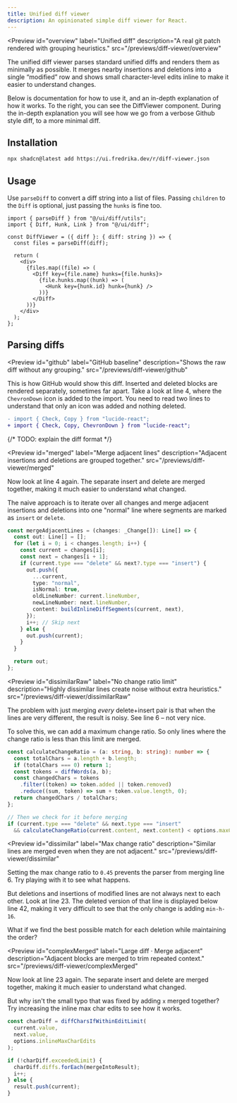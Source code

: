 ```yaml
---
title: Unified diff viewer
description: An opinionated simple diff viewer for React. 
---
```


<Preview
  id="overview"
  label="Unified diff"
  description="A real git patch rendered with grouping heuristics."
  src="/previews/diff-viewer/overview"
>
The unified diff viewer parses standard unified diffs and renders them as minimally as possible. It merges nearby insertions and deletions into a single “modified” row and shows small character-level edits inline to make it easier to understand changes.  

Below is documentation for how to use it, and an in-depth explanation of how it works. To the right, you can see the DiffViewer component. During the in-depth explanation you will see how we go from a verbose Github style diff, to a more minimal diff.
</Preview>

## Installation

```bash
npx shadcn@latest add https://ui.fredrika.dev/r/diff-viewer.json
```

## Usage

Use `parseDiff` to convert a diff string into a list of files. Passing `children` to the `Diff` is optional, just passing the `hunks` is fine too.

```tsx
import { parseDiff } from "@/ui/diff/utils";
import { Diff, Hunk, Link } from "@/ui/diff";

const DiffViewer = ({ diff }: { diff: string }) => {
  const files = parseDiff(diff);

  return (
    <div>
      {files.map((file) => (
        <Diff key={file.name} hunks={file.hunks}>
          {file.hunks.map((hunk) => (
            <Hunk key={hunk.id} hunk={hunk} />
          ))}
        </Diff>
      ))}
    </div>
  );
};
```

## Parsing diffs

<Preview
  id="github"
  label="GitHub baseline"
  description="Shows the raw diff without any grouping."
  src="/previews/diff-viewer/github"
>
This is how GitHub would show this diff. Inserted and deleted blocks are rendered separately, sometimes far apart. 
Take a look at line 4, where the `ChevronDown` icon is added to the import. You need to read two lines to understand that only an icon was added and nothing deleted.

```diff
- import { Check, Copy } from "lucide-react";
+ import { Check, Copy, ChevronDown } from "lucide-react";
```
{/* TODO: explain the diff format */}
</Preview>

<Preview
  id="merged"
  label="Merge adjacent lines"
  description="Adjacent insertions and deletions are grouped together."
  src="/previews/diff-viewer/merged"
>
Now look at line 4 again. The separate insert and delete are merged together, making it much easier to understand what changed. 

The naive approach is to iterate over all changes and merge adjacent insertions and deletions into one "normal" line where segments are marked as `insert` or `delete`.

```ts
const mergeAdjacentLines = (changes: _Change[]): Line[] => {
  const out: Line[] = [];
  for (let i = 0; i < changes.length; i++) {
    const current = changes[i];
    const next = changes[i + 1];
    if (current.type === "delete" && next?.type === "insert") {
      out.push({
        ...current,
        type: "normal",
        isNormal: true,
        oldLineNumber: current.lineNumber,
        newLineNumber: next.lineNumber,
        content: buildInlineDiffSegments(current, next),
      });
      i++; // Skip next
    } else {
      out.push(current);
    }
  }

  return out;
};
```

</Preview>

<Preview
  id="dissimilarRaw"
  label="No change ratio limit"
  description="Highly dissimilar lines create noise without extra heuristics."
  src="/previews/diff-viewer/dissimilarRaw"
>
The problem with just merging *every* delete+insert pair is that when the lines are very different, the result is noisy. See line 6 – not very nice. 

To solve this, we can add a maximum change ratio. So only lines where the change ratio is less than this limit are merged.

```ts
const calculateChangeRatio = (a: string, b: string): number => {
  const totalChars = a.length + b.length;
  if (totalChars === 0) return 1;
  const tokens = diffWords(a, b);
  const changedChars = tokens
    .filter((token) => token.added || token.removed)
    .reduce((sum, token) => sum + token.value.length, 0);
  return changedChars / totalChars;
};

// Then we check for it before merging
if (current.type === "delete" && next.type === "insert" 
  && calculateChangeRatio(current.content, next.content) < options.maxChangeRatio) { /* ... */ }
```
</Preview>

<Preview
  id="dissimilar"
  label="Max change ratio"
  description="Similar lines are merged even when they are not adjacent."
  src="/previews/diff-viewer/dissimilar"
>
Setting the max change ratio to `0.45` prevents the parser from merging line 6. Try playing with it to see what happens.

But deletions and insertions of modified lines are not always next to each other. Look at line 23. The deleted version of that line is displayed below line 42, making it very difficult to see that the only change is adding `min-h-16`.

What if we find the best possible match for each deletion while maintaining the order? 
</Preview>

<Preview
  id="complexMerged"
  label="Large diff · Merge adjacent"
  description="Adjacent blocks are merged to trim repeated context."
  src="/previews/diff-viewer/complexMerged"
>

Now look at line 23 again. The separate insert and delete are merged together, making it much easier to understand what changed. 

But why isn't the small typo that was fixed by adding `x` merged together? Try increasing the inline max char edits to see how it works.

```ts
const charDiff = diffCharsIfWithinEditLimit(
  current.value,
  next.value,
  options.inlineMaxCharEdits
);

if (!charDiff.exceededLimit) {
  charDiff.diffs.forEach(mergeIntoResult);
  i++;
} else {
  result.push(current);
}
```
</Preview>

